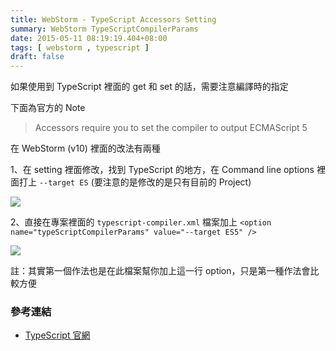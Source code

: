```yaml
---
title: WebStorm - TypeScript Accessors Setting
summary: WebStorm TypeScriptCompilerParams
date: 2015-05-11 08:19:19.404+08:00
tags: [ webstorm , typescript ]
draft: false
---
```


如果使用到 TypeScript 裡面的 get 和 set 的話，需要注意編譯時的指定

下面為官方的 Note

> Accessors require you to set the compiler to output ECMAScript 5

在 WebStorm (v10) 裡面的改法有兩種

1、在 setting 裡面修改，找到 TypeScript 的地方，在 Command line options 裡面打上 `--target ES`
(要注意的是修改的是只有目前的 Project)

![](/static/images/404.webp)

2、直接在專案裡面的 `typescript-compiler.xml` 檔案加上 `<option name="typeScriptCompilerParams" value="--target ES5" />`

![](/static/images/404.webp)

註：其實第一個作法也是在此檔案幫你加上這一行 option，只是第一種作法會比較方便

### 參考連結

- [TypeScript 官網](http://www.typescriptlang.org/Handbook#classes-accessors)